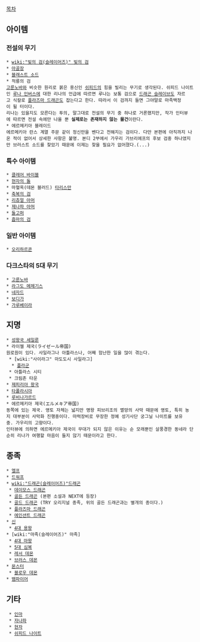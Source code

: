 [[목차]]

== 아이템 ==
=== 전설의 무기 ===
 * [[wiki:"빛의 검(슬레이어즈)" 빛의 검]]
 * [[아골장]]
 * [[블래스트 소드]]
 * 적룡의 검
 [[고룬노바]]와 비슷한 원리로 붉은 용신인 [[쉬피드]]의 힘을 빌리는 무기로 생각된다. 쉬피드 나이트인 [[루나 인버스]]에 대한 리나의 언급에 따르면 루나는 보통 검으로 [[드래곤 슬레이브]]도 자르고 식칼로 [[플라즈마 드래곤]]도 잡는다고 한다. 따라서 이 검까지 들면 그야말로 마족백정이 될 터이다.
 리나는 있을지도 모른다는 투의, 말그대로 전설의 무기 중 하나로 거론했지만, 작가 인터뷰에 따르면 전설 속에만 나올 뿐 '''실제로는 존재하지 않는 물건'''이란다.
 * 에르메키아 블레이드
 에르메키아 란스 계열 주문 같이 정신만을 벤다고 전해지는 검이다. 다만 본편에 아직까지 나온 적이 없어서 상세한 사항은 불명. 본디 2부에서 가우리 가브리에프의 후보 검중 하나였지만 브러스트 소드를 찾았기 때문에 이제는 찾을 필요가 없어졌다.(...)
=== 특수 아이템 ===
 * [[클레어 바이블]]
 * [[현자의 돌]]  
 * 마혈옥(데몬 블러드) [[타리스만]]
 * [[축복의 검]]
 * [[리츄얼 아머]]
 * [[제나파 아머]]
 * [[둘고퍼]]
 * [[흡마의 검]]
=== 일반 아이템 ===
 * [[오리하르콘]]
=== 다크스타의 5대 무기 ===
 * [[고룬노바]]
 * [[라그도 메제기스]]
 * [[네자드]]
 * [[보디가]]
 * [[가루베이라]]

== 지명 ==
 * [[성왕국 세일룬]]
 * 라이젤 제국(ライゼール帝国)
 원로원이 있다. 사일라그나 아틀라스나, 어째 험난한 일을 많이 겪는다.
  * [wiki:"사이라그" 마도도시 사일라그]
   * [[플라군]]
  * 아틀라스 시티
  * 크림존 타운
 * [[제피리아 왕국]]
 * [[타폴라시아]]
 * [[루비나가르드]]
 * 에르메키아 제국(エルメキア帝国)
 동쪽에 있는 제국. 영토 자체는 넓지만 명왕 피브리조의 멸망의 사막 때문에 영토, 특히 농지 대부분이 사막화 진행중이다. 마력장비로 무장한 정예 성기사단 궁그닐 나이트를 보유중. 가우리의 고향이다.
 인터뷰에 의하면 에르메키아 제국이 무대가 되지 않은 이유는 순 모래뿐인 살풍경한 동네라 단순히 리나가 여행할 마음이 들지 않기 때문이라고 한다.

== 종족 ==
 * [[엘프]] 
 * [[드워프]]
 * [[wiki:"드래곤(슬레이어즈)"드래곤]]
  * [[데이모스 드래곤]]
  * [[골든 드래곤]] (본편 소설과 NEXT에 등장)
  * [[골드 드래곤]] (TRY 오리지널 종족, 위의 골든 드래곤과는 별개의 종이다.)
  * [[플라즈마 드래곤]] 
  * [[에인션트 드래곤]]
 * [[신]]
  * [[4대 용왕]]
 * [wiki:"마족(슬레이어즈)" 마족]
  * [[4대 마왕]]
  * [[5대 심복]]
  * [[레서 데몬]]
  * [[브러스 데몬]]
 * [[몬스터]]
  * [[블로우 데몬]]
 * [[뱀파이어(슬레이어즈)|뱀파이어]]

== 기타 ==
  * [[인마]]
  * [[자나파]]
  * [[현자]]
  * [[쉬피드 나이트]]
